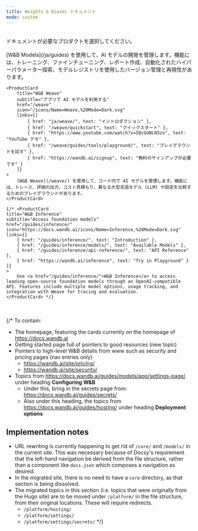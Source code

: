 ---
title: Weights & Biases ドキュメント
mode: custom
---


<HomeWrapper>
<br/>
<Banner title="Weights & Biases ドキュメント" background="/images/support/support_banner.png">
ドキュメントが必要なプロダクトを選択してください。
</Banner>
<br/>
<br/>

<HomeWrapper padding="mint-px-24">
<Columns cols={2}>
    <ProductCard
        title="W&B Models"
        subtitle="AI モデルを開発する"
        href="/ja/guides"
        icon="/icons/Name=Models,%20Mode=Dark.svg"
        links={[
            { href: "/ja/guides/", text: "イントロダクション" },
            { href: "/ja/quickstart/", text: "クイックスタート" },
            { href: "https://www.youtube.com/watch?v=tHAFujRhZLA", text: "YouTube チュートリアル" },
            { href: "https://wandb.ai/site/courses/101/", text: "オンライン コース" },
        ]}
    >
        [W&B Models](/ja/guides) を使用して、AI モデルの開発を管理します。機能には、トレーニング、ファインチューニング、レポート作成、自動化されたハイパーパラメーター探索、モデルレジストリを使用したバージョン管理と再現性があります。
    </ProductCard>

    <ProductCard
        title="W&B Weave"
        subtitle="アプリで AI モデルを利用する"
        href="/weave"
        icon="/icons/Name=Weave,%20Mode=Dark.svg"
        links={[
            { href: "ja/weave/", text: "イントロダクション" },
            { href: "/weave/quickstart", text: "クイックスタート" },
            { href: "https://www.youtube.com/watch?v=IQcGGNLN3zo", text: "YouTube デモ" },
            { href: "/weave/guides/tools/playground/", text: "プレイグラウンドを試す" },
            { href: "https://wandb.ai/signup", text: "無料のサインアップが必要です" }
        ]}
    >
        [W&B Weave](/weave/) を使用して、コード内で AI モデルを管理します。機能には、トレース、評価の出力、コスト見積もり、異なる大型言語モデル (LLM) や設定を比較するためのプレイグラウンドがあります。
    </ProductCard>
    
    {/* <ProductCard
    title="W&B Inference"
    subtitle="Access foundation models"
    href="/guides/inference/"
    icon="https://docs.wandb.ai/icons/Name=Inference,%20Mode=Dark.svg"
    links={[
        { href: "/guides/inference/", text: "Introduction" },
        { href: "/guides/inference/models/", text: "Available Models" },
        { href: "/guides/inference/api-reference/", text: "API Reference" },
        { href: "https://wandb.ai/inference", text: "Try in Playground" }
    ]}
    >
        Use <a href="/guides/inference/">W&B Inference</a> to access leading open-source foundation models through an OpenAI-compatible API. Features include multiple model options, usage tracking, and integration with Weave for tracing and evaluation.
    </ProductCard> */}

</Columns>
</HomeWrapper>
</HomeWrapper>
<br/>
<br/>
{/* To contain:

- The homepage, featuring the cards currently on the homepage of https://docs.wandb.ai
- Getting started page full of pointers to good resources (new topic)
- Pointers to high-level W&B details from www such as security and pricing pages (nav entries only)
    - https://wandb.ai/site/pricing/
    - https://wandb.ai/site/security/
- Topics from https://docs.wandb.ai/guides/models/app/settings-page/ under heading **Configuring W&B**
    - Under this, bring in the secrets page from: https://docs.wandb.ai/guides/secrets/
    - Also under this heading, the topics from https://docs.wandb.ai/guides/hosting/ under heading **Deployment options**

## Implementation notes

- URL rewriting is currently happening to get rid of `/core/` and `/models/` in the current site. This was necessary because of Docsy's requirement that the left-hand navigation be derived from the file structure, rather than a component like `docs.json` which composes a navigation as desired. 
- In the migrated site, there is no need to have a `core` directory, as that section is being dissolved. 
- The migrated topics in this section (i.e. topics that were originally from the Hugo site) are to be moved under `/platform/` in the file structure, from their original locations. These will require redirects.
    - `/platform/hosting/`
    - `/platform/settings/`
    - `/platform/settings/secrets/` */}